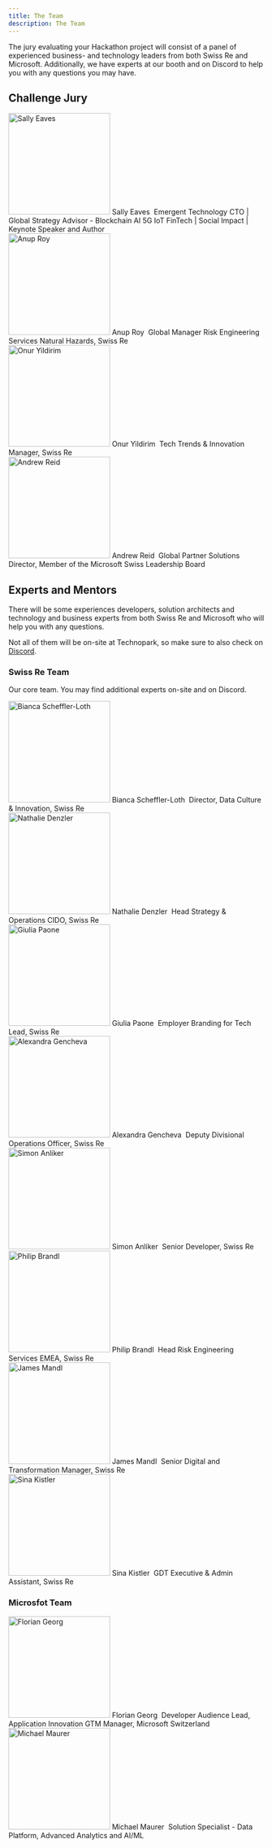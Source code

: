 ```yaml
---
title: The Team
description: The Team
---
```


<PageDescription>

The jury evaluating your Hackathon project will consist of a panel of experienced business- and technology leaders
from both Swiss Re and Microsoft.
Additionally, we have experts at our booth and on Discord to help you with any questions you may have.

</PageDescription>

## Challenge Jury

<div class="flex flex-row flex-wrap lg:flex-nowrap">
  <div class="flex flex-col text-center items-center w-full space-y-3 p-10">
    <img
      src="https://media-exp1.licdn.com/dms/image/C5103AQElrldKmcifIQ/profile-displayphoto-shrink_800_800/0/1517094259162?e=1667433600&v=beta&t=sRyhseyyFXqEeTXZNS-_iiVQ3EcN40jdB8cDShWntVs"
      alt="Sally Eaves"
      width="200"
      height="200"
      class="rounded-full"
    />
    <span class="text-lg font-semibold">
      Sally Eaves&nbsp;
      <a
        class="linkedin"
        target="_blank"
        href="https://www.linkedin.com/in/sally-eaves/"
      ></a>
    </span>
    <span class="text-sm">
      Emergent Technology CTO | Global Strategy Advisor - Blockchain AI 5G IoT
      FinTech | Social Impact | Keynote Speaker and Author
    </span>
  </div>
  <div class="flex flex-col text-center items-center w-full space-y-3 p-10">
    <img
      src="https://media-exp1.licdn.com/dms/image/C4E03AQGaRPjf6raRRQ/profile-displayphoto-shrink_800_800/0/1558061050742?e=1667433600&v=beta&t=79iV3v6reL7dsxR8B6LgN8Y2pyHTkhDLxRotEZY0oqM"
      alt="Anup Roy"
      width="200"
      height="200"
      class="rounded-full"
    />
    <span class="text-lg font-semibold">
      Anup Roy&nbsp;
      <a
        class="linkedin"
        target="_blank"
        href="https://www.linkedin.com/in/anupkumarroy/"
      ></a>
    </span>
    <span class="text-sm">
      Global Manager Risk Engineering Services Natural Hazards, Swiss Re
    </span>
  </div>
</div>

<div class="flex flex-row flex-wrap lg:flex-nowrap">
  <div class="flex flex-col text-center items-center w-full space-y-3 p-10">
    <img
      src="https://media-exp1.licdn.com/dms/image/C4D03AQF5N18Tnx7xVg/profile-displayphoto-shrink_800_800/0/1544021911562?e=1667433600&v=beta&t=kmem-xx2DUKxh14U6J8bbJYOltJIkVX0y78oTK6zVo0"
      alt="Onur Yildirim"
      width="200"
      height="200"
      class="rounded-full"
    />
    <span class="text-lg font-semibold">
      Onur Yildirim&nbsp;
      <a
        class="linkedin"
        target="_blank"
        href="https://www.linkedin.com/in/onur-yildirim-io/"
      ></a>
    </span>
    <span class="text-sm">Tech Trends &amp; Innovation Manager, Swiss Re</span>
  </div>
  <div class="flex flex-col text-center items-center w-full space-y-3 p-10">
    <img
      src="https://media-exp1.licdn.com/dms/image/C4D03AQHELDGmcaH8AA/profile-displayphoto-shrink_800_800/0/1516303640502?e=1667433600&v=beta&t=B1sp1rH333AIM8PNQkh3XoN4-73nEpBG04i0TR4p5jI"
      alt="Andrew Reid"
      width="200"
      height="200"
      class="rounded-full"
    />
    <span class="text-lg font-semibold">
      Andrew Reid&nbsp;
      <a
        class="linkedin"
        target="_blank"
        href="https://www.linkedin.com/in/andrewfreid/"
      ></a>
    </span>
    <span class="text-sm">
      Global Partner Solutions Director, Member of the Microsoft Swiss
      Leadership Board
    </span>
  </div>
</div>

## Experts and Mentors

There will be some experiences developers, solution architects and technology and business experts
from both <span>Swiss Re</span> and <span>Microsoft</span> who will help you with any questions.

Not all of them will be on-site at Technopark, so make sure to also check on <a href="https://discord.com/channels/987004253711245342/1011653629792493579" target="_blank">Discord</a>.

### Swiss Re Team

Our core team. You may find additional experts on-site and on Discord.

<div class="flex flex-row flex-wrap lg:flex-nowrap">
  <div class="flex flex-col text-center items-center w-full space-y-3 p-10">
    <img
      src="https://media-exp1.licdn.com/dms/image/C4E03AQFnwR3UcvOXHw/profile-displayphoto-shrink_800_800/0/1655327750331?e=1667433600&v=beta&t=1lkkY7kTKv7ZLX6S-lRRuG0uG_H7oPSG2OzRhopAI0c"
      alt="Bianca Scheffler-Loth"
      width="200"
      height="200"
      class="rounded-full"
    />
    <span class="text-lg font-semibold">
      Bianca Scheffler-Loth&nbsp;
      <a
        class="linkedin"
        target="_blank"
        href="https://www.linkedin.com/in/bianca-scheffler/"
      ></a>
    </span>
    <span class="text-sm">
      Director, Data Culture &amp; Innovation, Swiss Re
    </span>
  </div>
  <div class="flex flex-col text-center items-center w-full space-y-3 p-10">
    <img
      src="https://media-exp1.licdn.com/dms/image/C4D03AQGsZ2K690tmug/profile-displayphoto-shrink_800_800/0/1592763267215?e=1668038400&v=beta&t=zkTwShFS9Qy67MgAyKFaiCz-rmkF0s3oQanYKbLWsKI"
      alt="Nathalie Denzler"
      width="200"
      height="200"
      class="rounded-full"
    />
    <span class="text-lg font-semibold">
      Nathalie Denzler&nbsp;
      <a
        class="linkedin"
        target="_blank"
        href="https://www.linkedin.com/in/nathalie-denzler-b1328628/"
      ></a>
    </span>
    <span class="text-sm">Head Strategy &amp; Operations CIDO, Swiss Re</span>
  </div>
</div>

<div class="flex flex-row flex-wrap lg:flex-nowrap">
  <div class="flex flex-col text-center items-center w-full space-y-3 p-10">
    <img
      src="https://media-exp1.licdn.com/dms/image/C4E03AQEI1ma0bMbP8w/profile-displayphoto-shrink_800_800/0/1558512903072?e=1668038400&v=beta&t=_2Oc8eZW2P0-rEmblpd0v8SyBJYa4vdyMijXqkTpXis"
      alt="Giulia Paone"
      width="200"
      height="200"
      class="rounded-full"
    />
    <span class="text-lg font-semibold">
      Giulia Paone&nbsp;
      <a
        class="linkedin"
        target="_blank"
        href="https://www.linkedin.com/in/giulia-paone-gbp/"
      ></a>
    </span>
    <span class="text-sm">Employer Branding for Tech Lead, Swiss Re</span>
  </div>
  <div class="flex flex-col text-center items-center w-full space-y-3 p-10">
    <img
      src="https://media-exp1.licdn.com/dms/image/C4D03AQHWTvIY_MP0jQ/profile-displayphoto-shrink_800_800/0/1647523290659?e=1668038400&v=beta&t=CC1nutY-FFBOTZud-Bzy0-9WN6IXO6L_tcWlvhCg3lE"
      alt="Alexandra Gencheva"
      width="200"
      height="200"
      class="rounded-full"
    />
    <span class="text-lg font-semibold">
      Alexandra Gencheva&nbsp;
      <a
        class="linkedin"
        target="_blank"
        href="https://www.linkedin.com/in/alexgencheva/"
      ></a>
    </span>
    <span class="text-sm">Deputy Divisional Operations Officer, Swiss Re</span>
  </div>
</div>

<div class="flex flex-row flex-wrap lg:flex-nowrap">
  <div class="flex flex-col text-center items-center w-full space-y-3 p-10">
    <img
      src="https://media-exp1.licdn.com/dms/image/C4E03AQHB_WBPHRLcxw/profile-displayphoto-shrink_800_800/0/1643738673685?e=1667433600&v=beta&t=qg_HTzfa_EVp9UMK_rKPhLp61N5Psc7aw0VK2aJm0rA"
      alt="Simon Anliker"
      width="200"
      height="200"
      class="rounded-full"
    />
    <span class="text-lg font-semibold">
      Simon Anliker&nbsp;
      <a
        class="linkedin"
        target="_blank"
        href="https://www.linkedin.com/in/anlikers/"
      ></a>
    </span>
    <span class="text-sm">Senior Developer, Swiss Re</span>
  </div>
  <div class="flex flex-col text-center items-center w-full space-y-3 p-10">
    <img
      src="https://media-exp1.licdn.com/dms/image/C4E03AQHn1wjno_F7hA/profile-displayphoto-shrink_800_800/0/1553261217116?e=1668038400&v=beta&t=F6QV1eZOZAXMHbEkJwXMbpCP-ajMvcJsmwhrrQf9og8"
      alt="Philip Brandl"
      width="200"
      height="200"
      class="rounded-full"
    />
    <span class="text-lg font-semibold">
      Philip Brandl&nbsp;
      <a
        class="linkedin"
        target="_blank"
        href="https://www.linkedin.com/in/philip-brandl-4828015b/"
      ></a>
    </span>
    <span class="text-sm">Head Risk Engineering Services EMEA, Swiss Re</span>
  </div>
</div>

<div class="flex flex-row flex-wrap lg:flex-nowrap">
  <div class="flex flex-col text-center items-center w-full space-y-3 p-10">
    <img
      src="https://media-exp1.licdn.com/dms/image/C4E03AQG9_ENIewUS3Q/profile-displayphoto-shrink_800_800/0/1516351949943?e=1668038400&v=beta&t=4cC8LuAtN3IUaFo0rNUS_4u1fzpukQhLcgJ83wLTP4c"
      alt="James Mandl"
      width="200"
      height="200"
      class="rounded-full"
    />
    <span class="text-lg font-semibold">
      James Mandl&nbsp;
      <a
        class="linkedin"
        target="_blank"
        href="https://www.linkedin.com/in/james-mandl/"
      ></a>
    </span>
    <span class="text-sm">
      Senior Digital and Transformation Manager, Swiss Re
    </span>
  </div>
  <div class="flex flex-col text-center items-center w-full space-y-3 p-10">
    <img
      src="https://media-exp1.licdn.com/dms/image/C4E03AQFUrAzIEwVORw/profile-displayphoto-shrink_800_800/0/1621278786557?e=1668038400&v=beta&t=wFsFwSY6yP9jOcRE2f5sckTzJnygTnRmyXayxptbJlk"
      alt="Sina Kistler"
      width="200"
      height="200"
      class="rounded-full"
    />
    <span class="text-lg font-semibold">
      Sina Kistler&nbsp;
      <a
        class="linkedin"
        target="_blank"
        href="https://www.linkedin.com/in/sina-kistler-699a981sk/"
      ></a>
    </span>
    <span class="text-sm">GDT Executive &amp; Admin Assistant, Swiss Re</span>
  </div>
</div>

### Microsfot Team

<!--
  to add more people just add copy this div and adjust the details
  there are always two entries per top level div. one can be removed on odd numbers
 -->

<div class="flex flex-row flex-wrap lg:flex-nowrap">
  <div class="flex flex-col text-center items-center w-full space-y-3 p-10">
    <img
      src="https://media-exp1.licdn.com/dms/image/C4D03AQFsaL_JL1w9mA/profile-displayphoto-shrink_800_800/0/1591644103293?e=1667433600&v=beta&t=ZiaW_VR_su6k1e4bXzxz9_KVSHy4jzUE_WnkKEfmgrg"
      alt="Florian Georg"
      width="200"
      height="200"
      class="rounded-full"
    />
    <span class="text-lg font-semibold">
      Florian Georg&nbsp;
      <a
        class="linkedin"
        target="_blank"
        href="https://www.linkedin.com/in/fgeorg/"
      ></a>
    </span>
    <span class="text-sm">
      Developer Audience Lead, Application Innovation GTM Manager, Microsoft
      Switzerland
    </span>
  </div>
  <div class="flex flex-col text-center items-center w-full space-y-3 p-10">
    <img
      src="https://media-exp1.licdn.com/dms/image/C4D03AQEfDfZzgabuOQ/profile-displayphoto-shrink_800_800/0/1583740788936?e=1667433600&v=beta&t=p7Hbn6tOCHj4pnmpm7luEz7BV1HE7Hr0J2FZQVybJAk"
      alt="Michael Maurer"
      width="200"
      height="200"
      class="rounded-full"
    />
    <span class="text-lg font-semibold">
      Michael Maurer&nbsp;
      <a
        class="linkedin"
        target="_blank"
        href="https://www.linkedin.com/in/michaelmarkusmaurer/"
      ></a>
    </span>
    <span class="text-sm">
      Solution Specialist - Data Platform, Advanced Analytics and AI/ML
    </span>
  </div>
</div>
